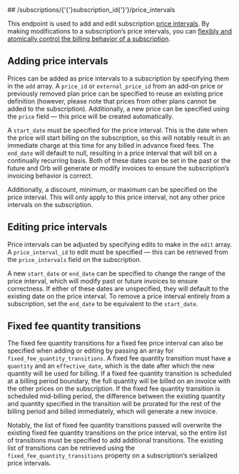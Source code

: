 
<MethodPill method="post" />
## /subscriptions/{'{'}subscription_id{'}'}/price_intervals

This endpoint is used to add and edit subscription [price intervals](../reference/price-interval). By making
modifications to a subscription’s price intervals, you can [flexibly and atomically control the billing behavior of a
subscription](../guides/product-catalog/modifying-subscriptions).

## Adding price intervals

Prices can be added as
price intervals to a subscription by specifying them in the `add` array. A `price_id` or `external_price_id` from an
add-on price or previously removed plan price can be specified to reuse an existing price definition (however, please
note that prices from other plans cannot be added to the subscription). Additionally, a new price can be specified using
the `price` field — this price will be created automatically.

A `start_date` must be specified for the price
interval. This is the date when the price will start billing on the subscription, so this will notably result in an
immediate charge at this time for any billed in advance fixed fees. The `end_date` will default to null, resulting in a
price interval that will bill on a continually recurring basis. Both of these dates can be set in the past or the future
and Orb will generate or modify invoices to ensure the subscription’s invoicing behavior is correct.

Additionally, a
discount, minimum, or maximum can be specified on the price interval. This will only apply to this price interval, not
any other price intervals on the subscription.

## Editing price intervals

Price intervals can be adjusted by
specifying edits to make in the `edit` array. A `price_interval_id` to edit must be specified — this can be retrieved
from the `price_intervals` field on the subscription.

A new `start_date` or `end_date` can be specified to change the
range of the price interval, which will modify past or future invoices to ensure correctness. If either of these dates
are unspecified, they will default to the existing date on the price interval. To remove a price interval entirely from
a subscription, set the `end_date` to be equivalent to the `start_date`.

## Fixed fee quantity transitions
The fixed fee quantity transitions for a fixed fee price interval can also be specified when adding or editing by passing an
array for `fixed_fee_quantity_transitions`. A fixed fee quantity transition must have a `quantity` and an
`effective_date`, which is the date after which the new quantity will be used for billing. If a fixed fee quantity
transition is scheduled at a billing period boundary, the full quantity will be billed on an invoice with the other
prices on the subscription. If the fixed fee quantity transition is scheduled mid-billing period, the difference between
the existing quantity and quantity specified in the transition will be prorated for the rest of the billing period and
billed immediately, which will generate a new invoice.

Notably, the list of fixed fee quantity transitions passed
will overwrite the existing fixed fee quantity transitions on the price interval, so the entire list of transitions must
be specified to add additional transitions. The existing list of transitions can be retrieved using the
`fixed_fee_quantity_transitions` property on a subscription’s serialized price intervals.

